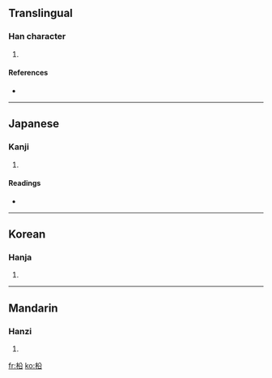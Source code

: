 ==Translingual==

===Han character===
{{Han char|rn=75|rad=木|as=05|sn=9|four=|canj=木金口 (DCR)}}

# {{defn|Han|sort=木05}}

====References====
* {{Han ref|kx=0519.080|dkj=14625|dj=0907.060|hdz=21186.050|uh=67D7|ud=26583}}

----

==Japanese==

===Kanji===
{{ja-kanji|grade=|rs=木05}}

# {{defn|Japanese}}

====Readings====
* {{ja-readings|on=[[しょう]] (shō)|kun=[[まつ]] (matsu)}}

----

==Korean==

===Hanja===
{{ko-hanja|hangeul=송|eumhun=|rv=song|mr=song|y=song}}

# {{defn|Korean}}

----

==Mandarin==

===Hanzi===
{{cmn-hanzi|pin=[[sōng]] ([[song1]])|wg=sung<sup>1</sup>}}

# {{defn|Mandarin}}

[[fr:柗]]
[[ko:柗]]